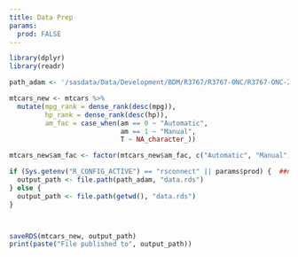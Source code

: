 ```yaml
---
title: Data Prep
params:
  prod: FALSE
---
```


```r
library(dplyr)
library(readr)

path_adam <- '/sasdata/Data/Development/BDM/R3767/R3767-ONC/R3767-ONC-2011/data/ADaM/'  ##not relevant at the moment

mtcars_new <- mtcars %>%
  mutate(mpg_rank = dense_rank(desc(mpg)),
         hp_rank = dense_rank(desc(hp)),
         am_fac = case_when(am == 0 ~ "Automatic",
                            am == 1 ~ "Manual",
                            T ~ NA_character_)) 

mtcars_new$am_fac <- factor(mtcars_new$am_fac, c("Automatic", "Manual"))

if (Sys.getenv("R_CONFIG_ACTIVE") == "rsconnect" || params$prod) {  ##not relevant at the moment
  output_path <- file.path(path_adam, "data.rds")
} else {
  output_path <- file.path(getwd(), "data.rds")
}



saveRDS(mtcars_new, output_path)
print(paste("File published to", output_path))

```

